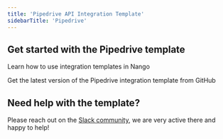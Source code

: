 ```yaml
---
title: 'Pipedrive API Integration Template'
sidebarTitle: 'Pipedrive'
---
```


## Get started with the Pipedrive template

<Card title="How to use integration templates"
      href="/integration-templates/overview#how-to-use-integration-templates"
      icon="book-open">
    Learn how to use integration templates in Nango
</Card>

<Card title="Get the Pipedrive template"
      href="https://github.com/NangoHQ/nango/tree/master/integration-templates/pipedrive"
      icon="github">
    Get the latest version of the Pipedrive integration template from GitHub
</Card>

## Need help with the template?
Please reach out on the [Slack community](https://nango.dev/slack), we are very active there and happy to help!